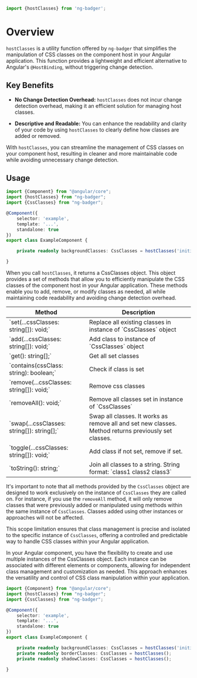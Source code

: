 
<Meta title="Styles / Css Classes / hostClasses"/>

```javascript
import {hostClasses} from 'ng-badger';
```

# Overview

`hostClasses` is a utility function offered by `ng-badger` that simplifies the manipulation of CSS classes on the component host in your Angular application. This function provides a lightweight and efficient alternative to Angular's `@HostBinding`, without triggering change detection.

## Key Benefits

- **No Change Detection Overhead:** `hostClasses` does not incur change detection overhead, making it an efficient solution for managing host classes.

- **Descriptive and Readable:** You can enhance the readability and clarity of your code by using `hostClasses` to clearly define how classes are added or removed.

With `hostClasses`, you can streamline the management of CSS classes on your component host, resulting in cleaner and more maintainable code while avoiding unnecessary change detection.

## Usage

```typescript
import {Component} from "@angular/core";
import {hostClasses} from "ng-badger";
import {CssClasses} from "ng-badger";

@Component({
    selector: 'example',
    template: '...',
    standalone: true
})
export class ExampleComponent {

    private readonly backgroundClasses: CssClasses = hostClasses('initial-class');

}
```

When you call `hostClasses`, it returns a CssClasses object. This object provides a set of methods that allow you to efficiently manipulate the CSS classes of the component host in your Angular application. These methods enable you to add, remove, or modify classes as needed, all while maintaining code readability and avoiding change detection overhead.

<table>
  <thead>
  <tr>
    <th>Method</th>
    <th>Description</th>
  </tr>
  </thead>
  <tbody>
  <tr>
    <td>`set(...cssClasses: string[]): void;`</td>
    <td>Replace all existing classes in instance of `CssClasses` object</td>
  </tr>
  <tr>
    <td>`add(...cssClasses: string[]): void;`</td>
    <td>Add class to instance of `CssClasses` object</td>
  </tr>
  <tr>
    <td>`get(): string[];`</td>
    <td>Get all set classes</td>
  </tr>
  <tr>
    <td>`contains(cssClass: string): boolean;`</td>
    <td>Check if class is set</td>
  </tr>
  <tr>
    <td>`remove(...cssClasses: string[]): void;`</td>
    <td>Remove css classes</td>
  </tr>
  <tr>
    <td>`removeAll(): void;`</td>
    <td>Remove all classes set in instance of `CssClasses`</td>
  </tr>
  <tr>
    <td>`swap(...cssClasses: string[]): string[];`</td>
    <td>Swap all classes. It works as remove all and set new classes. Method returns previously set classes.</td>
  </tr>
  <tr>
    <td>`toggle(...cssClasses: string[]): void;`</td>
    <td>Add class if not set, remove if set.</td>
  </tr>
  <tr>
    <td>`toString(): string;`</td>
    <td>Join all classes to a string. String format: `class1 class2 class3`</td>
  </tr>
  </tbody>
</table>

It's important to note that all methods provided by the `CssClasses` object are designed to work exclusively on the instance of `CssClasses` they are called on. For instance, if you use the `removeAll` method, it will only remove classes that were previously added or manipulated using methods within the same instance of `CssClasses`. Classes added using other instances or approaches will not be affected.

This scope limitation ensures that class management is precise and isolated to the specific instance of `CssClasses`, offering a controlled and predictable way to handle CSS classes within your Angular application.

In your Angular component, you have the flexibility to create and use multiple instances of the CssClasses object. Each instance can be associated with different elements or components, allowing for independent class management and customization as needed. This approach enhances the versatility and control of CSS class manipulation within your application.

```typescript
import {Component} from "@angular/core";
import {hostClasses} from "ng-badger";
import {CssClasses} from "ng-badger";

@Component({
    selector: 'example',
    template: '...',
    standalone: true
})
export class ExampleComponent {

    private readonly backgroundClasses: CssClasses = hostClasses('initial-class');
    private readonly borderClasses: CssClasses = hostClasses();
    private readonly shadowClasses: CssClasses = hostClasses();

}
```
